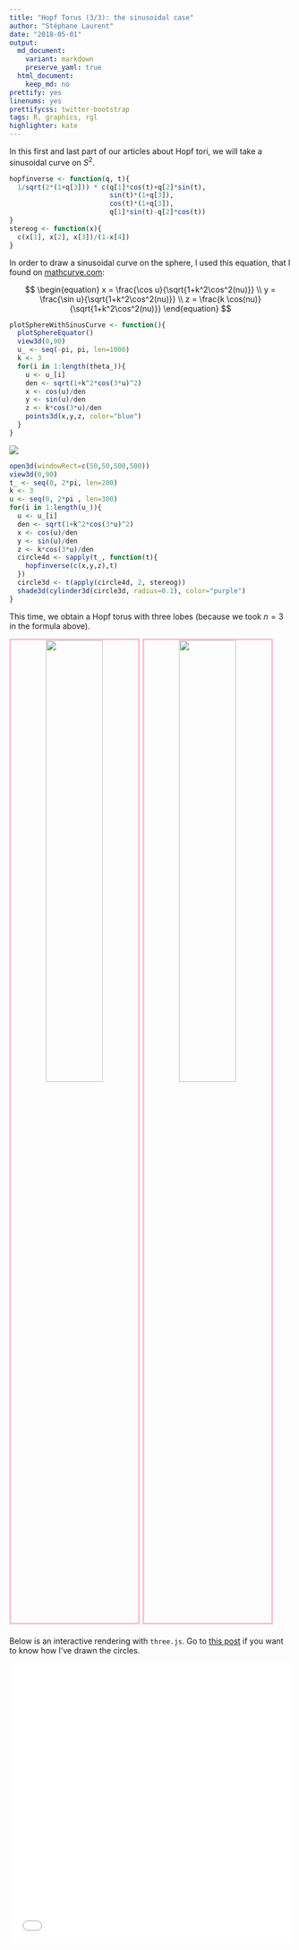 ```yaml
---
title: "Hopf Torus (3/3): the sinusoidal case"
author: "Stéphane Laurent"
date: "2018-05-01"
output:
  md_document:
    variant: markdown
    preserve_yaml: true
  html_document:
    keep_md: no
prettify: yes
linenums: yes
prettifycss: twitter-bootstrap
tags: R, graphics, rgl
highlighter: kate
---
```


In this first and last part of our articles about Hopf tori, we will take a sinusoidal curve on $S^2$.

```r
hopfinverse <- function(q, t){ 
  1/sqrt(2*(1+q[3])) * c(q[1]*cos(t)+q[2]*sin(t),
                         sin(t)*(1+q[3]),
                         cos(t)*(1+q[3]),
                         q[1]*sin(t)-q[2]*cos(t)) 
}
stereog <- function(x){
  c(x[1], x[2], x[3])/(1-x[4])
}
```


In order to draw a sinusoidal curve on the sphere, I used this equation, that I found on [mathcurve.com](https://www.mathcurve.com/courbes3d/sinusoidespherique/sinusoidespherique.shtml):

$$
\begin{equation}
x = \frac{\cos u}{\sqrt{1+k^2\cos^2(nu)}} \\
y = \frac{\sin u}{\sqrt{1+k^2\cos^2(nu)}} \\
z = \frac{k \cos(nu)}{\sqrt{1+k^2\cos^2(nu)}}
\end{equation}
$$

```r
plotSphereWithSinusCurve <- function(){
  plotSphereEquator()
  view3d(0,90)
  u_ <- seq(-pi, pi, len=1000) 
  k <- 3
  for(i in 1:length(theta_)){
    u <- u_[i]
    den <- sqrt(1+k^2*cos(3*u)^2)
    x <- cos(u)/den
    y <- sin(u)/den
    z <- k*cos(3*u)/den
    points3d(x,y,z, color="blue")
  }
}
```


![](figures/SphereWithSinusCurve.png)


```r
open3d(windowRect=c(50,50,500,500))
view3d(0,90)
t_ <- seq(0, 2*pi, len=200)
k <- 3
u <- seq(0, 2*pi , len=300)
for(i in 1:length(u_)){
  u <- u_[i]
  den <- sqrt(1+k^2*cos(3*u)^2)
  x <- cos(u)/den
  y <- sin(u)/den
  z <- k*cos(3*u)/den
  circle4d <- sapply(t_, function(t){
    hopfinverse(c(x,y,z),t)  
  })
  circle3d <- t(apply(circle4d, 2, stereog))
  shade3d(cylinder3d(circle3d, radius=0.1), color="purple")
}
```

This time, we obtain a Hopf torus with three lobes (because we took $n=3$ in the formula above). 

<div style="text-align:center">
<img src="./figures/hopftorus3.gif" style="float: left; width: 45%; margin-right: 1%; margin-bottom: 0.5em; border:3px solid pink">
<img src="figures/hopftorus3_anim.gif" style="float: left; width: 45%; margin-right: 1%; margin-bottom: 0.5em; border:3px solid pink">
<p style="clear: both;">
</div>

Below is an interactive rendering with `three.js`. 
Go to [this post](https://laustep.github.io/stlahblog/posts/threejsTorus.html) 
if you want to know how I've drawn the circles.  

<iframe src="../frames/threejs_HopfTorus.html" width="100%" height="500px" scrolling="no" frameborder="0"></iframe>
